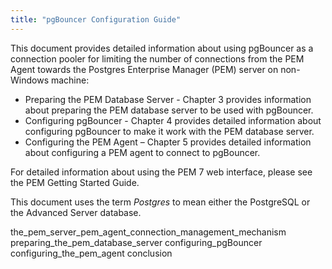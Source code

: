 ```yaml
---
title: "pgBouncer Configuration Guide"
---
```


This document provides detailed information about using pgBouncer as a connection pooler for limiting the number of connections from the PEM Agent towards the Postgres Enterprise Manager (PEM) server on non-Windows machine:

  - Preparing the PEM Database Server - Chapter 3 provides information about preparing the PEM database server to be used with pgBouncer.
  - Configuring pgBouncer - Chapter 4 provides detailed information about configuring pgBouncer to make it work with the PEM database server.
  - Configuring the PEM Agent – Chapter 5 provides detailed information about configuring a PEM agent to connect to pgBouncer.

For detailed information about using the PEM 7 web interface, please see the PEM Getting Started Guide.

This document uses the term *Postgres* to mean either the PostgreSQL or the Advanced Server database.

<div class="toctree" data-maxdepth="3">

the_pem_server_pem_agent_connection_management_mechanism preparing_the_pem_database_server configuring_pgBouncer configuring_the_pem_agent conclusion

</div>

